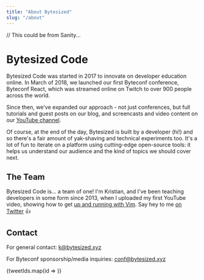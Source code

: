 ```yaml
---
title: "About Bytesized"
slug: "/about"
---
```


// This could be from Sanity...

<div className="md:flex">
  <div className="w-full md:flex-1 md:pr-16">

  # Bytesized Code

  Bytesized Code was started in 2017 to innovate on developer education online. In March of 2018, we launched our first Byteconf conference, Byteconf React, which was streamed online on Twitch to over 900 people across the world.

  <TwitterTweetEmbed tweetId="982110755255287808" />

  Since then, we've expanded our approach - not just conferences, but full tutorials and guest posts on our blog, and screencasts and video content on our [YouTube channel](https://www.bytesized.xyz/s/youtube).

  Of course, at the end of the day, Bytesized is built by a developer (hi!) and so there's a fair amount of yak-shaving and technical experiments too. It's a lot of fun to iterate on a platform using cutting-edge open-source tools: it helps us understand our audience and the kind of topics we should cover next.

  <TwitterTweetEmbed tweetId="1071835466406617089" />

  ## The Team

  Bytesized Code is... a team of one! I'm Kristian, and I've been teaching developers in some form since 2013, when I uploaded my first YouTube video, showing how to get [up and running with Vim](https://www.youtube.com/watch?v=TwJbr2KIR0E). Say hey to me [on Twitter](https://twitter.com/signalnerve) 👍

  ## Contact

  For general contact: k@bytesized.xyz

  For Byteconf sponsorship/media inquiries: conf@bytesized.xyz
  </div>

  <div className="w-full md:w-1/4">
    {tweetIds.map(id => <TwitterTweetEmbed tweetId={id} />)}
  </div>
</div>
